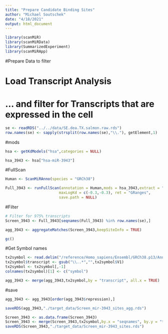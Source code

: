 ```yaml
---
title: "Prepare Candidate Binding Sites"
author: "Michael Soutschek"
date: "4/18/2021"
output: html_document
---
```




```r
library(scanMiR)
library(scanMiRData)
library(SummarizedExperiment)
library(scanMiRApp)
```


#Prepare Data to filter

# Load Transcript Analysis
# ... and filter for Transcripts that are expressed in the cell
```r
se <- readRDS("../../data/SE.dea.TX.salmon.raw.rds")
row.names(se) <- sapply(strsplit(row.names(se),"\\."), getElement,1)
```


#mods
```r
hsa <- getKdModels("hsa",categories = NULL)

hsa_3943 <- hsa["hsa-miR-3943"]
```


#FullScan
```r
Human <- ScanMiRAnno(species = "GRCh38")

Full_3943 <- runFullScan(annotation = Human,mods = hsa_3943,extract = "withORF",shadow = 15,cores = 12,
                        maxLogKd = c(-0.3,-0.3), ret = "GRanges",
                        save.path = NULL)
```

#Filter
```r
# Filter for 975% transcripts
Screen_3943 <- Full_3943[seqnames(Full_3943) %in% row.names(se),]

agg_3943 <- aggregateMatches(Screen_3943,keepSiteInfo = TRUE)

gc()
```


#Get Symbol names
```r
tx2symbol <- read.delim("/reference/Homo_sapiens/Ensembl/GRCh38.p13/Annotation/Release_107-2022/tx2gene", header=FALSE)
tx2symbol$transcript <- gsub("\\..*","",tx2symbol$V1)
tx2symbol <- tx2symbol[,-1]
colnames(tx2symbol)[1] <- c("symbol")
```

```r
agg_3943 <- merge(agg_3943,tx2symbol,by = "transcript", all.x = TRUE)
```


#save
```r
agg_3943 <- agg_3943[order(agg_3943$repression),]

saveRDS(agg_3943,"./target_data/Screen_mir-3943_sites_agg.rds")

Screen_3943 <- as.data.frame(Screen_3943)
Screen_3943 <- merge(Screen_3943,tx2symbol,by.x = "seqnames", by.y = "transcript", all.x = TRUE)
saveRDS(Screen_3943,"./target_data/Screen_mir-3943_sites.rds")
```









